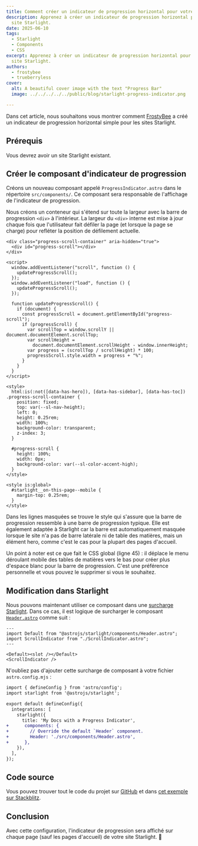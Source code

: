 ```yaml
---
title: Comment créer un indicateur de progression horizontal pour votre site Starlight
description: Apprenez à créer un indicateur de progression horizontal pour votre
  site Starlight.
date: 2025-06-10
tags:
  - Starlight
  - Components
  - CSS
excerpt: Apprenez à créer un indicateur de progression horizontal pour votre
  site Starlight.
authors:
  - frostybee
  - trueberryless
cover:
  alt: A beautiful cover image with the text "Progress Bar"
  image: ../../../../../public/blog/starlight-progress-indicator.png

---
```


Dans cet article, nous souhaitons vous montrer comment [FrostyBee](https://github.com/frostybee) a créé un indicateur de progression horizontal simple pour les sites Starlight.

## Prérequis

Vous devrez avoir un site Starlight existant.

## Créer le composant d'indicateur de progression

Créons un nouveau composant appelé `ProgressIndicator.astro` dans le répertoire `src/components/`. Ce composant sera responsable de l'affichage de l'indicateur de progression.

Nous créons un conteneur qui s'étend sur toute la largeur avec la barre de progression `<div>` à l'intérieur. La largeur du `<div>` interne est mise à jour chaque fois que l'utilisateur fait défiler la page (et lorsque la page se charge) pour refléter la position de défilement actuelle.

```astro title="src/components/ProgressIndicator.astro" collapse={27-43}
<div class="progress-scroll-container" aria-hidden="true">
  <div id="progress-scroll"></div>
</div>

<script>
  window.addEventListener("scroll", function () {
    updateProgressScroll();
  });
  window.addEventListener("load", function () {
    updateProgressScroll();
  });

  function updateProgressScroll() {
    if (document) {
      const progressScroll = document.getElementById("progress-scroll");
      if (progressScroll) {
        var scrollTop = window.scrollY || document.documentElement.scrollTop;
        var scrollHeight =
          document.documentElement.scrollHeight - window.innerHeight;
        var progress = (scrollTop / scrollHeight) * 100;
        progressScroll.style.width = progress + "%";
      }
    }
  }
</script>

<style>
  html:is(:not([data-has-hero]), [data-has-sidebar], [data-has-toc]) .progress-scroll-container {
    position: fixed;
    top: var(--sl-nav-height);
    left: 0;
    height: 0.25rem;
    width: 100%;
    background-color: transparent;
    z-index: 3;
  }

  #progress-scroll {
    height: 100%;
    width: 0px;
    background-color: var(--sl-color-accent-high);
  }
</style>

<style is:global>
  #starlight__on-this-page--mobile {
    margin-top: 0.25rem;
  }
</style>
```

Dans les lignes masquées se trouve le style qui s'assure que la barre de progression ressemble à une barre de progression typique. Elle est également adaptée à Starlight car la barre est automatiquement masquée lorsque le site n'a pas de barre latérale ni de table des matières, mais un élément hero, comme c'est le cas pour la plupart des pages d'accueil.

Un point à noter est ce que fait le CSS global (ligne 45) : il déplace le menu déroulant mobile des tables de matières vers le bas pour créer plus d'espace blanc pour la barre de progression. C'est une préférence personnelle et vous pouvez le supprimer si vous le souhaitez.

## Modification dans Starlight

Nous pouvons maintenant utiliser ce composant dans une [surcharge Starlight](https://starlight.astro.build/guides/overriding-components/). Dans ce cas, il est logique de surcharger le composant [`Header.astro`](https://starlight.astro.build/reference/overrides/#header-1) comme suit :

```astro title="src/components/Header.astro"
---
import Default from "@astrojs/starlight/components/Header.astro";
import ScrollIndicator from "./ScrollIndicator.astro";
---

<Default><slot /></Default>
<ScrollIndicator />
```

N'oubliez pas d'ajouter cette surcharge de composant à votre fichier `astro.config.mjs` :

```diff lang="js" title="astro.config.mjs"
import { defineConfig } from 'astro/config';
import starlight from '@astrojs/starlight';

export default defineConfig({
  integrations: [
    starlight({
      title: 'My Docs with a Progress Indicator',
+      components: {
+        // Override the default `Header` component.
+        Header: './src/components/Header.astro',
+      },
    }),
  ],
});
```

## Code source

Vous pouvez trouver tout le code du projet sur [GitHub](https://github.com/trueberryless/starlight-progress-indicator) et dans [cet exemple sur Stackblitz](https://stackblitz.com/github/trueberryless/starlight-progress-indicator?file=src%2Fcomponents%2FProgressIndicator.astro).

## Conclusion

Avec cette configuration, l'indicateur de progression sera affiché sur chaque page (sauf les pages d'accueil) de votre site Starlight. 🥳
